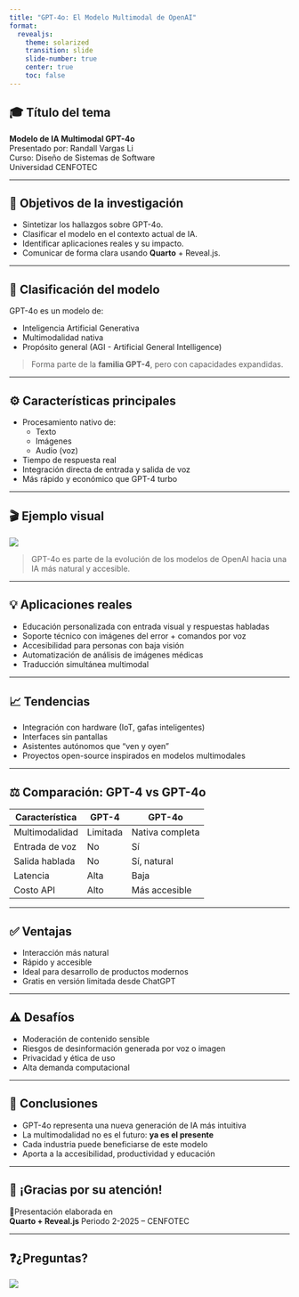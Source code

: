 ```yaml
---
title: "GPT-4o: El Modelo Multimodal de OpenAI"
format: 
  revealjs:
    theme: solarized
    transition: slide
    slide-number: true
    center: true
    toc: false
---
```


## 🎓 Título del tema

**Modelo de IA Multimodal GPT-4o**  
Presentado por: Randall Vargas Li   
Curso: Diseño de Sistemas de Software  
Universidad CENFOTEC

---

## 🎯 Objetivos de la investigación

- Sintetizar los hallazgos sobre GPT-4o.  
- Clasificar el modelo en el contexto actual de IA.  
- Identificar aplicaciones reales y su impacto.  
- Comunicar de forma clara usando **Quarto** + Reveal.js.

---

## 🧠 Clasificación del modelo

GPT-4o es un modelo de:

- Inteligencia Artificial Generativa  
- Multimodalidad nativa  
- Propósito general (AGI - Artificial General Intelligence)

> Forma parte de la **familia GPT-4**, pero con capacidades expandidas.

---

## ⚙️ Características principales

- Procesamiento nativo de:
  - Texto  
  - Imágenes  
  - Audio (voz)
- Tiempo de respuesta real  
- Integración directa de entrada y salida de voz  
- Más rápido y económico que GPT-4 turbo

---

## 🎬 Ejemplo visual

![](https://upload.wikimedia.org/wikipedia/commons/thumb/0/04/OpenAI_Logo.svg/1024px-OpenAI_Logo.svg.png)

> GPT-4o es parte de la evolución de los modelos de OpenAI hacia una IA más natural y accesible.

---

## 💡 Aplicaciones reales

::: incremental
- Educación personalizada con entrada visual y respuestas habladas  
- Soporte técnico con imágenes del error + comandos por voz  
- Accesibilidad para personas con baja visión  
- Automatización de análisis de imágenes médicas  
- Traducción simultánea multimodal
:::

---

## 📈 Tendencias

::: incremental
- Integración con hardware (IoT, gafas inteligentes)  
- Interfaces sin pantallas  
- Asistentes autónomos que “ven y oyen”  
- Proyectos open-source inspirados en modelos multimodales
:::

---

## ⚖️ Comparación: GPT-4 vs GPT-4o

| Característica       | GPT-4           | GPT-4o            |
|----------------------|-----------------|--------------------|
| Multimodalidad       | Limitada        | Nativa completa    |
| Entrada de voz       | No              | Sí                 |
| Salida hablada       | No              | Sí, natural        |
| Latencia             | Alta             | Baja               |
| Costo API            | Alto            | Más accesible      |

---

## ✅ Ventajas

- Interacción más natural  
- Rápido y accesible  
- Ideal para desarrollo de productos modernos  
- Gratis en versión limitada desde ChatGPT

---

## ⚠️ Desafíos

- Moderación de contenido sensible  
- Riesgos de desinformación generada por voz o imagen  
- Privacidad y ética de uso  
- Alta demanda computacional

---

## 🧠 Conclusiones

- GPT-4o representa una nueva generación de IA más intuitiva  
- La multimodalidad no es el futuro: **ya es el presente**  
- Cada industria puede beneficiarse de este modelo  
- Aporta a la accesibilidad, productividad y educación

---

## 🙌 ¡Gracias por su atención!

📍Presentación elaborada en  
**Quarto + Reveal.js** 
Periodo 2-2025 – CENFOTEC

---

## ❓¿Preguntas?

![](https://media3.giphy.com/media/v1.Y2lkPTc5MGI3NjExZmluZXBvdHNvazU3eHN0eWFnNm81OTExaXp0a3B1ZXYwZGFyNGp3bSZlcD12MV9pbnRlcm5hbF9naWZfYnlfaWQmY3Q9Zw/oS8QRKMc1SFVNuUMrG/giphy.gif)
